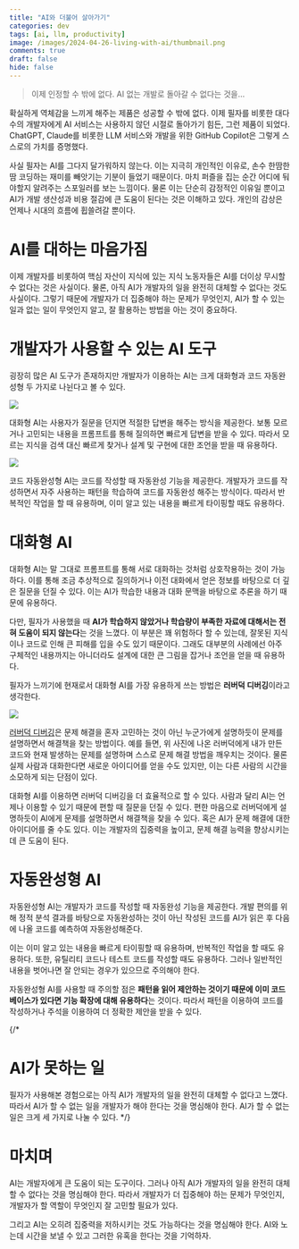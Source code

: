 ```yaml
---
title: "AI와 더불어 살아가기"
categories: dev
tags: [ai, llm, productivity]
image: /images/2024-04-26-living-with-ai/thumbnail.png
comments: true
draft: false
hide: false
---
```



> 이제 인정할 수 밖에 없다. AI 없는 개발로 돌아갈 수 없다는 것을…

확실하게 역체감을 느끼게 해주는 제품은 성공할 수 밖에 없다. 이제 필자를 비롯한 대다수의 개발자에게 AI 서비스는 사용하지 않던 시절로 돌아가기 힘든, 그런 제품이 되었다. ChatGPT, Claude를 비롯한 LLM 서비스와 개발을 위한 GitHub Copilot은 그렇게 스스로의 가치를 증명했다.

사실 필자는 AI를 그다지 달가워하지 않는다. 이는 지극히 개인적인 이유로, 손수 한땀한땀 코딩하는 재미를 빼앗기는 기분이 들었기 때문이다. 마치 퍼즐을 집는 순간 어디에 둬야할지 알려주는 스포일러를 보는 느낌이다. 물론 이는 단순히 감정적인 이유일 뿐이고 AI가 개발 생산성과 비용 절감에 큰 도움이 된다는 것은 이해하고 있다. 개인의 감상은 언제나 시대의 흐름에 휩쓸려갈 뿐이다.

# AI를 대하는 마음가짐

이제 개발자를 비롯하여 핵심 자산이 지식에 있는 지식 노동자들은 AI를 더이상 무시할 수 없다는 것은 사실이다. 물론, 아직 AI가 개발자의 일을 완전히 대체할 수 없다는 것도 사실이다. 그렇기 때문에 개발자가 더 집중해야 하는 문제가 무엇인지, AI가 할 수 있는 일과 없는 일이 무엇인지 알고, 잘 활용하는 방법을 아는 것이 중요하다.

# 개발자가 사용할 수 있는 AI 도구

굉장히 많은 AI 도구가 존재하지만 개발자가 이용하는 AI는 크게 대화형과 코드 자동완성형 두 가지로 나뉜다고 볼 수 있다.

<Image src="/images/2024-04-26-living-with-ai/chatgpt.gif" caption="ChatGPT를 이용하여 두 dict을 합치는 방법을 물어보는 모습" />

대화형 AI는 사용자가 질문을 던지면 적절한 답변을 해주는 방식을 제공한다. 보통 모르거나 고민되는 내용을 프롬프트를 통해 질의하면 빠르게 답변을 받을 수 있다. 따라서 모르는 지식을 검색 대신 빠르게 찾거나 설계 및 구현에 대한 조언을 받을 때 유용하다.

<Image src="/images/2024-04-26-living-with-ai/github-copilot.gif" caption="GitHub Copilot이 코드를 자동완성 해주는 모습" />

코드 자동완성형 AI는 코드를 작성할 때 자동완성 기능을 제공한다. 개발자가 코드를 작성하면서 자주 사용하는 패턴을 학습하여 코드를 자동완성 해주는 방식이다. 따라서 반복적인 작업을 할 때 유용하며, 이미 알고 있는 내용을 빠르게 타이핑할 때도 유용하다.

# 대화형 AI

대화형 AI는 말 그대로 프롬프트를 통해 서로 대화하는 것처럼 상호작용하는 것이 가능하다. 이를 통해 조금 추상적으로 질의하거나 이전 대화에서 얻은 정보를 바탕으로 더 깊은 질문을 던질 수 있다. 이는 AI가 학습한 내용과 대화 문맥을 바탕으로 추론을 하기 때문에 유용하다.

다만, 필자가 사용했을 때 **AI가 학습하지 않았거나 학습량이 부족한 자료에 대해서는 전혀 도움이 되지 않는다**는 것을 느꼈다. 이 부분은 꽤 위험하다 할 수 있는데, 잘못된 지식이나 코드로 인해 큰 피해를 입을 수도 있기 때문이다. 그래도 대부분의 사례에선 아주 구체적인 내용까지는 아니더라도 설계에 대한 큰 그림을 잡거나 조언을 얻을 때 유용하다.

필자가 느끼기에 현재로서 대화형 AI를 가장 유용하게 쓰는 방법은 **러버덕 디버깅**이라고 생각한다.

<Image src="/images/2024-04-26-living-with-ai/rubber-duck.webp" caption="귀엽다" />

[러버덕 디버깅](https://codesquad-yoda.medium.com/%EB%9F%AC%EB%B2%84%EB%8D%95-%EB%94%94%EB%B2%84%EA%B9%85-76c4e3fbef3c)은 문제 해결을 혼자 고민하는 것이 아닌 누군가에게 설명하듯이 문제를 설명하면서 해결책을 찾는 방법이다. 예를 들면, 위 사진에 나온 러버덕에게 내가 만든 코드와 현재 발생하는 문제를 설명하며 스스로 문제 해결 방법을 깨우치는 것이다. 물론 실제 사람과 대화한다면 새로운 아이디어를 얻을 수도 있지만, 이는 다른 사람의 시간을 소모하게 되는 단점이 있다.

대화형 AI를 이용하면 러버덕 디버깅을 더 효율적으로 할 수 있다. 사람과 달리 AI는 언제나 이용할 수 있기 때문에 편할 때 질문을 던질 수 있다. 편한 마음으로 러버덕에게 설명하듯이 AI에게 문제를 설명하면서 해결책을 찾을 수 있다. 혹은 AI가 문제 해결에 대한 아이디어를 줄 수도 있다. 이는 개발자의 집중력을 높이고, 문제 해결 능력을 향상시키는 데 큰 도움이 된다.

# 자동완성형 AI

자동완성형 AI는 개발자가 코드를 작성할 때 자동완성 기능을 제공한다. 개발 편의를 위해 정적 분석 결과를 바탕으로 자동완성하는 것이 아닌 작성된 코드를 AI가 읽은 후 다음에 나올 코드를 예측하여 자동완성해준다. 

이는 이미 알고 있는 내용을 빠르게 타이핑할 때 유용하며, 반복적인 작업을 할 때도 유용하다. 또한, 유틸리티 코드나 테스트 코드를 작성할 때도 유용하다. 그러나 일반적인 내용을 벗어나면 잘 안되는 경우가 있으므로 주의해야 한다.

자동완성형 AI를 사용할 때 주의할 점은 **패턴을 읽어 제안하는 것이기 때문에 이미 코드베이스가 있다면 기능 확장에 대해 유용하다**는 것이다. 따라서 패턴을 이용하여 코드를 작성하거나 주석을 이용하여 더 정확한 제안을 받을 수 있다.

{/*
# AI가 못하는 일

필자가 사용해본 경험으로는 아직 AI가 개발자의 일을 완전히 대체할 수 없다고 느꼈다. 따라서 AI가 할 수 없는 일을 개발자가 해야 한다는 것을 명심해야 한다. AI가 할 수 없는 일은 크게 세 가지로 나눌 수 있다.
*/}

# 마치며

AI는 개발자에게 큰 도움이 되는 도구이다. 그러나 아직 AI가 개발자의 일을 완전히 대체할 수 없다는 것을 명심해야 한다. 따라서 개발자가 더 집중해야 하는 문제가 무엇인지, 개발자가 할 역할이 무엇인지 잘 고민할 필요가 있다.

그리고 AI는 오히려 집중력을 저하시키는 것도 가능하다는 것을 명심해야 한다. AI와 노는데 시간을 보낼 수 있고 그러한 유혹을 한다는 것을 기억하자.
